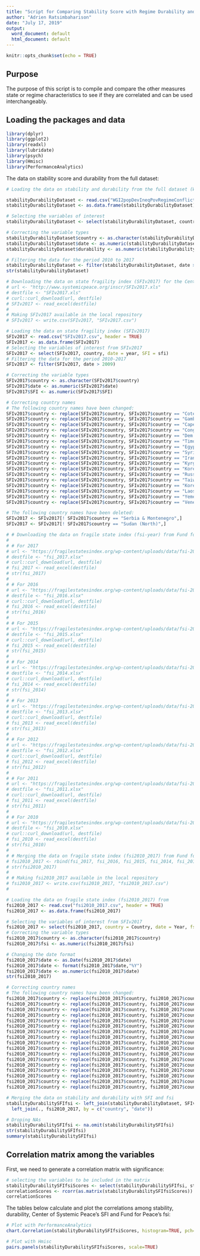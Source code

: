 ```yaml
---
title: "Script for Comparing Stability Score with Regime Durability and State Fragility"
author: "Adrien Ratsimbaharison"
date: "July 17, 2019"
output:
  word_document: default
  html_document: default
---
```


```r
knitr::opts_chunk$set(echo = TRUE)
```
## Purpose

The purpose of this script is to compile and compare the other measures state or regime characteristics to see if they are correlated and can be used interchangeably.   

## Loading the packages and data

```r
library(dplyr)
library(ggplot2)
library(readxl)
library(lubridate)
library(psych)
library(Hmisc)
library(PerformanceAnalytics)


```

The data on stability score and durability from the full dataset:

```r

# Loading the data on stability and durability from the full dataset (WGI2popDevIneqPovRegimeConflict1.csv) available in the local repository which include the Polity IV data with regime durability

stabilityDurabilityDataset <- read.csv("WGI2popDevIneqPovRegimeConflict1.csv", header = TRUE)
stabilityDurabilityDataset <- as.data.frame(stabilityDurabilityDataset)

# Selecting the variables of interest
stabilityDurabilityDataset <- select(stabilityDurabilityDataset, country, date, stability, durability = durable)

# Correcting the variable types
stabilityDurabilityDataset$country <- as.character(stabilityDurabilityDataset$country)
stabilityDurabilityDataset$date <- as.numeric(stabilityDurabilityDataset$date)
stabilityDurabilityDataset$durability <- as.numeric(stabilityDurabilityDataset$durability)

# Filtering the data for the period 2010 to 2017
stabilityDurabilityDataset <- filter(stabilityDurabilityDataset, date > 2009)
str(stabilityDurabilityDataset)

# Downloading the data on state fragility index (SFIv2017) for the Center of Systemic Peace
# url <- "http://www.systemicpeace.org/inscr/SFIv2017.xls"
# destfile <- "SFIv2017.xls"
# curl::curl_download(url, destfile)
# SFIv2017 <- read_excel(destfile)
#
# Making SFIv2017 available in the local repository
# SFIv2017 <- write.csv(SFIv2017, "SFIv2017.csv")

# Loading the data on state fragility index (SFIv2017)
SFIv2017 <- read.csv("SFIv2017.csv", header = TRUE)
SFIv2017 <- as.data.frame(SFIv2017)
# Selecting the variables of interest from SFIv2017
SFIv2017 <- select(SFIv2017, country, date = year, SFI = sfi)
# Filtering the data for the period 2010-2017
SFIv2017 <- filter(SFIv2017, date > 2009)

# Correcting the variable types
SFIv2017$country <- as.character(SFIv2017$country)
SFIv2017$date <- as.numeric(SFIv2017$date)
SFIv2017$SFI <- as.numeric(SFIv2017$SFI)

# Correcting country names
# The following country names have been changed:
SFIv2017$country <- replace(SFIv2017$country, SFIv2017$country == "Cote d'Ivoire", "Côte d'Ivoire")
SFIv2017$country <- replace(SFIv2017$country, SFIv2017$country == "Gambia", "Gambia, The")
SFIv2017$country <- replace(SFIv2017$country, SFIv2017$country == "Cape Verde", "Cabo Verde")
SFIv2017$country <- replace(SFIv2017$country, SFIv2017$country == "Congo-Brazzaville", "Congo, Rep.")
SFIv2017$country <- replace(SFIv2017$country, SFIv2017$country == "Dem. Rep. of Congo", "Congo, Dem. Rep.")
SFIv2017$country <- replace(SFIv2017$country, SFIv2017$country == "Timor Leste", "Timor-Leste")
SFIv2017$country <- replace(SFIv2017$country, SFIv2017$country == "Egypt", "Egypt, Arab Rep.")
SFIv2017$country <- replace(SFIv2017$country, SFIv2017$country == "Syria", "Syrian Arab Republic")
SFIv2017$country <- replace(SFIv2017$country, SFIv2017$country == "Iran", "Iran, Islamic Rep.")
SFIv2017$country <- replace(SFIv2017$country, SFIv2017$country == "Kyrgyzstan", "Kyrgyz Republic")
SFIv2017$country <- replace(SFIv2017$country, SFIv2017$country == "Korea, North", "Korea, Dem. People's Rep.")
SFIv2017$country <- replace(SFIv2017$country, SFIv2017$country == "Russia", "Russian Federation")
SFIv2017$country <- replace(SFIv2017$country, SFIv2017$country == "Taiwan", "Taiwan, China")
SFIv2017$country <- replace(SFIv2017$country, SFIv2017$country == "Korea South", "Korea, Rep.")
SFIv2017$country <- replace(SFIv2017$country, SFIv2017$country == "Laos", "Lao PDR")
SFIv2017$country <- replace(SFIv2017$country, SFIv2017$country == "Yemen", "Yemen, Rep.")
SFIv2017$country <- replace(SFIv2017$country, SFIv2017$country == "Venezuela", "Venezuela, RB")

# The following country names have been deleted:
SFIv2017 <- SFIv2017[! SFIv2017$country == "Serbia & Montenegro",]
SFIv2017 <- SFIv2017[! SFIv2017$country == "Sudan (North)",]

# # Downloading the data on fragile state index (fsi-year) from Fund for Peace at: https://fragilestatesindex.org/excel/ for the period 2010-2017
# 
# # For 2017
# url <- "https://fragilestatesindex.org/wp-content/uploads/data/fsi-2017.xlsx"
# destfile <- "fsi_2017.xlsx"
# curl::curl_download(url, destfile)
# fsi_2017 <- read_excel(destfile)
# str(fsi_2017)
# 
# # For 2016
# url <- "https://fragilestatesindex.org/wp-content/uploads/data/fsi-2016.xlsx"
# destfile <- "fsi_2016.xlsx"
# curl::curl_download(url, destfile)
# fsi_2016 <- read_excel(destfile)
# str(fsi_2016)
# 
# # For 2015
# url <- "https://fragilestatesindex.org/wp-content/uploads/data/fsi-2015.xlsx"
# destfile <- "fsi_2015.xlsx"
# curl::curl_download(url, destfile)
# fsi_2015 <- read_excel(destfile)
# str(fsi_2015)
# 
# # For 2014
# url <- "https://fragilestatesindex.org/wp-content/uploads/data/fsi-2014.xlsx"
# destfile <- "fsi_2014.xlsx"
# curl::curl_download(url, destfile)
# fsi_2014 <- read_excel(destfile)
# str(fsi_2014)
# 
# # For 2013
# url <- "https://fragilestatesindex.org/wp-content/uploads/data/fsi-2013.xlsx"
# destfile <- "fsi_2013.xlsx"
# curl::curl_download(url, destfile)
# fsi_2013 <- read_excel(destfile)
# str(fsi_2013)
# 
# # For 2012
# url <- "https://fragilestatesindex.org/wp-content/uploads/data/fsi-2012.xlsx"
# destfile <- "fsi_2012.xlsx"
# curl::curl_download(url, destfile)
# fsi_2012 <- read_excel(destfile)
# str(fsi_2012)
# 
# # For 2011
# url <- "https://fragilestatesindex.org/wp-content/uploads/data/fsi-2011.xlsx"
# destfile <- "fsi_2011.xlsx"
# curl::curl_download(url, destfile)
# fsi_2011 <- read_excel(destfile)
# str(fsi_2011)
# 
# # For 2010
# url <- "https://fragilestatesindex.org/wp-content/uploads/data/fsi-2010.xlsx"
# destfile <- "fsi_2010.xlsx"
# curl::curl_download(url, destfile)
# fsi_2010 <- read_excel(destfile)
# str(fsi_2010)
# 
# # Merging the data on fragile state index (fsi2010_2017) from Fund for Peace
# fsi2010_2017 <- rbind(fsi_2017, fsi_2016, fsi_2015, fsi_2014, fsi_2013, fsi_2012, fsi_2011, fsi_2010)
# str(fsi2010_2017)
# 
# # Making fsi2010_2017 available in the local repository
# fsi2010_2017 <- write.csv(fsi2010_2017, "fsi2010_2017.csv")
# 

# Loading the data on fragile state index (fsi2010_2017) from 
fsi2010_2017 <- read.csv("fsi2010_2017.csv", header = TRUE)
fsi2010_2017 <- as.data.frame(fsi2010_2017)

# Selecting the variables of interest from SFIv2017
fsi2010_2017 <- select(fsi2010_2017, country = Country, date = Year, fsi = Total)
# Correcting the variable types
fsi2010_2017$country <- as.character(fsi2010_2017$country)
fsi2010_2017$fsi <- as.numeric(fsi2010_2017$fsi)

# Changing the date format
fsi2010_2017$date <- as.Date(fsi2010_2017$date)
fsi2010_2017$date <- format(fsi2010_2017$date,"%Y")
fsi2010_2017$date <- as.numeric(fsi2010_2017$date)
str(fsi2010_2017)

# Correcting country names
# The following country names have been changed:
fsi2010_2017$country <- replace(fsi2010_2017$country, fsi2010_2017$country == "Yemen", "Yemen, Rep.")
fsi2010_2017$country <- replace(fsi2010_2017$country, fsi2010_2017$country == "Cote d'Ivoire", "Côte d'Ivoire")
fsi2010_2017$country <- replace(fsi2010_2017$country, fsi2010_2017$country == "Gambia", "Gambia, The")
fsi2010_2017$country <- replace(fsi2010_2017$country, fsi2010_2017$country == "Cape Verde", "Cabo Verde")
fsi2010_2017$country <- replace(fsi2010_2017$country, fsi2010_2017$country == "Congo Republic", "Congo, Rep.")
fsi2010_2017$country <- replace(fsi2010_2017$country, fsi2010_2017$country == "Congo Democratic Republic", "Congo, Dem. Rep.")
fsi2010_2017$country <- replace(fsi2010_2017$country, fsi2010_2017$country == "Egypt", "Egypt, Arab Rep.")
fsi2010_2017$country <- replace(fsi2010_2017$country, fsi2010_2017$country == "North Korea", "Korea, Dem. People's Rep.")
fsi2010_2017$country <- replace(fsi2010_2017$country, fsi2010_2017$country == "Iran", "Iran, Islamic Rep.")
fsi2010_2017$country <- replace(fsi2010_2017$country, fsi2010_2017$country == "Russia", "Russian Federation")
fsi2010_2017$country <- replace(fsi2010_2017$country, fsi2010_2017$country == "Venezuela", "Venezuela, RB")
fsi2010_2017$country <- replace(fsi2010_2017$country, fsi2010_2017$country == "Laos", "Lao PDR")
fsi2010_2017$country <- replace(fsi2010_2017$country, fsi2010_2017$country == "Syria", "Syrian Arab Republic")
fsi2010_2017$country <- replace(fsi2010_2017$country, fsi2010_2017$country == "Bahamas", "Bahamas, The")
fsi2010_2017$country <- replace(fsi2010_2017$country, fsi2010_2017$country == "Macedonia", "Macedonia, FYR")
fsi2010_2017$country <- replace(fsi2010_2017$country, fsi2010_2017$country == "Sao Tome and Principe", "São Tomé and Principe")
fsi2010_2017$country <- replace(fsi2010_2017$country, fsi2010_2017$country == "South Korea", "Korea, Rep.")

# Merging the data on stability and durability with SFI and fsi
stabilityDurabilitySFIfsi <- left_join(stabilityDurabilityDataset, SFIv2017, by = c("country", "date")) %>%
  left_join(., fsi2010_2017, by = c("country", "date"))

# Droping NAs
stabilityDurabilitySFIfsi <- na.omit(stabilityDurabilitySFIfsi)
str(stabilityDurabilitySFIfsi)
summary(stabilityDurabilitySFIfsi)

```

## Correlation matrix among the variables

First, we need to generate a correlation matrix with significance:

```r
# selecting the variables to be included in the matrix
stabilityDurabilitySFIfsiScores <- select(stabilityDurabilitySFIfsi, stability, durability, SFI, fsi)
correlationScores <- rcorr(as.matrix(stabilityDurabilitySFIfsiScores))
correlationScores

```


The tables below calculate and plot the correlations among stability, durability, Center of Systemic Peace's SFI and Fund for Peace's fsi:

```r

# Plot with PerformanceAnalytics
chart.Correlation(stabilityDurabilitySFIfsiScores, histogram=TRUE, pch=19)

# Plot with Hmisc
pairs.panels(stabilityDurabilitySFIfsiScores, scale=TRUE)

```

